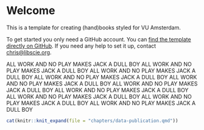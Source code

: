 # Welcome {.unnumbered}

This is a template for creating (hand)books styled for VU Amsterdam. 

To get started you only need a GitHub account. You can [find the template directly on GitHub]({{< meta book.repo-url >}}). If you need any help to set it up, contact [chris@libscie.org](mailto:chris@libscie.org).

ALL WORK AND NO PLAY MAKES JACK A DULL BOY
ALL WORK AND NO PLAY MAKES JACK A DULL BOY
ALL WORK AND NO PLAY MAKES JACK A DULL BOY
ALL WORK AND NO PLAY MAKES JACK A DULL BOY
ALL WORK AND NO PLAY MAKES JACK A DULL BOY
ALL WORK AND NO PLAY MAKES JACK A DULL BOY
ALL WORK AND NO PLAY MAKES JACK A DULL BOY
ALL WORK AND NO PLAY MAKES JACK A DULL BOY
ALL WORK AND NO PLAY MAKES JACK A DULL BOY
ALL WORK AND NO PLAY MAKES JACK A DULL BOY

<!-- ## Contributors -->
```r
cat(knitr::knit_expand(file = "chapters/data-publication.qmd"))
```
